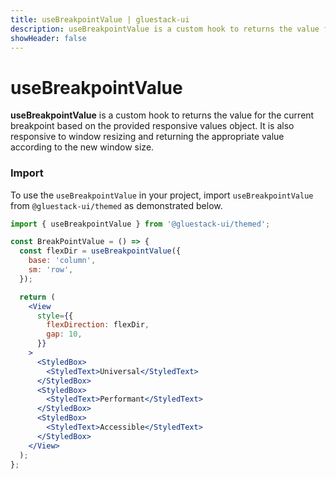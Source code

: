 ```yaml
---
title: useBreakpointValue | gluestack-ui
description: useBreakpointValue is a custom hook to returns the value for the current breakpoint based on the provided responsive values object
showHeader: false
---
```



<Meta title="ui/Hooks/useBreakpointValue" />

# useBreakpointValue

**useBreakpointValue** is a custom hook to returns the value for the current breakpoint based on the provided responsive values object. It is also responsive to window resizing and returning the appropriate value according to the new window size.

### Import

To use the `useBreakpointValue` in your project, import `useBreakpointValue` from `@gluestack-ui/themed` as demonstrated below.

```jsx
import { useBreakpointValue } from '@gluestack-ui/themed';
```

```jsx
const BreakPointValue = () => {
  const flexDir = useBreakpointValue({
    base: 'column',
    sm: 'row',
  });

  return (
    <View
      style={{
        flexDirection: flexDir,
        gap: 10,
      }}
    >
      <StyledBox>
        <StyledText>Universal</StyledText>
      </StyledBox>
      <StyledBox>
        <StyledText>Performant</StyledText>
      </StyledBox>
      <StyledBox>
        <StyledText>Accessible</StyledText>
      </StyledBox>
    </View>
  );
};
```
